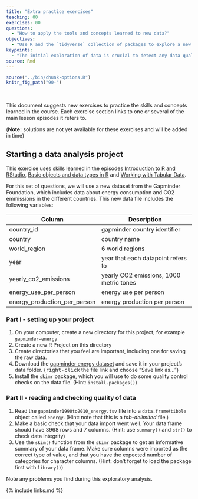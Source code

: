 ```yaml
---
title: "Extra practice exercises"
teaching: 00
exercises: 00
questions:
  - "How to apply the tools and concepts learned to new data?"
objectives: 
  - "Use R and the `tidyverse` collection of packages to explore a new dataset."
keypoints:
  - "The initial exploration of data is crucial to detect any data quality issues that need fixing."
source: Rmd
---
```


```r
source("../bin/chunk-options.R")
knitr_fig_path("90-")
```

<br>

This document suggests new exercises to practice the skills and concepts learned 
in the course. 
Each exercise section links to one or several of the main lesson episodes it refers to.

(**Note:** solutions are not yet available for these exercises and will be added in time)


## Starting a data analysis project

This exercise uses skills learned in the episodes 
[Introduction to R and RStudio]({{ page.root }}{% link _episodes/00-starting_your_project.md %}),
[Basic objects and data types in R]({{ page.root }}{% link _episodes/01-objects_functions_vectors.md %}) 
and [Working with Tabular Data]({{ page.root }}{% link _episodes/02-data_frames.md %}).

For this set of questions, we will use a new dataset from the Gapminder Foundation, 
which includes data about energy consumption and CO2 emmissions in the different 
countries. 
This new data file includes the following variables:

| Column                       | Description                             |
|------------------------------|-----------------------------------------|
| country_id                   | gapminder country identifier            |
| country                      | country name                            |
| world_region                 | 6 world regions                         |
| year                         | year that each datapoint refers to      |
| yearly_co2_emissions         | yearly CO2 emissions, 1000 metric tones |
| energy_use_per_person        | energy use per person                   |
| energy_production_per_person | energy production per person            |


### Part I - setting up your project

1. On your computer, create a new directory for this project, for example `gapminder-energy`
2. Create a new R Project on this directory
3. Create directories that you feel are important, including one for saving the raw data.
4. Download the [gapminder energy dataset](https://raw.githubusercontent.com/tavareshugo/r-eda-gapminder/gh-pages/_episodes_rmd/data/gapminder1990to2010_energy.tsv) 
and save it in your project's data folder. 
(<kbd>right-click</kbd> the file link and choose "Save link as...")
5. Install the `skimr` package, which you will use to do some quality control checks 
on the data file. (Hint: `install.packages()`)


### Part II - reading and checking quality of data

1. Read the `gapminder1990to2010_energy.tsv` file into a `data.frame`/`tibble` object 
called `energy`. (Hint: note that this is a _tab-delimited_ file.)
2. Make a basic check that your data import went well. Your data frame should have 
3968 rows and 7 columns. (Hint: use `summary()` and `str()` to check data integrity)
3. Use the `skim()` function from the `skimr` package to get an informative summary
of your data frame. Make sure columns were imported as the correct type of value, 
and that you have the expected number of categories for character columns. 
(Hint: don't forget to load the package first with `library()`)

Note any problems you find during this exploratory analysis.



{% include links.md %}
